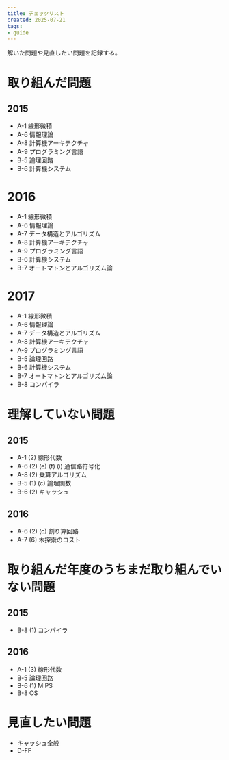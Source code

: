 ```yaml
---
title: チェックリスト
created: 2025-07-21
tags:
- guide
---
```


解いた問題や見直したい問題を記録する。

# 取り組んだ問題

## 2015

- A-1 線形微積
- A-6 情報理論
- A-8 計算機アーキテクチャ
- A-9 プログラミング言語
- B-5 論理回路
- B-6 計算機システム

# 2016

- A-1 線形微積
- A-6 情報理論
- A-7 データ構造とアルゴリズム
- A-8 計算機アーキテクチャ
- A-9 プログラミング言語
- B-6 計算機システム
- B-7 オートマトンとアルゴリズム論

# 2017

- A-1 線形微積
- A-6 情報理論
- A-7 データ構造とアルゴリズム
- A-8 計算機アーキテクチャ
- A-9 プログラミング言語
- B-5 論理回路
- B-6 計算機システム
- B-7 オートマトンとアルゴリズム論
- B-8 コンパイラ

# 理解していない問題

## 2015

- A-1 (2) 線形代数
- A-6 (2) (e) (f) (i) 通信路符号化
- A-8 (2) 乗算アルゴリズム
- B-5 (1) (c) 論理関数
- B-6 (2) キャッシュ

## 2016

- A-6 (2) (c) 割り算回路
- A-7 (6) 木探索のコスト

# 取り組んだ年度のうちまだ取り組んでいない問題

## 2015

- B-8 (1) コンパイラ

## 2016

- A-1 (3) 線形代数
- B-5 論理回路
- B-6 (1) MIPS
- B-8 OS

# 見直したい問題

- キャッシュ全般
- D-FF
